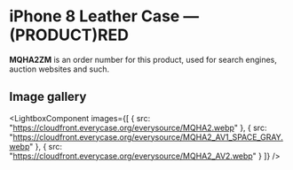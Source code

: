 
# iPhone 8 Leather Case — (PRODUCT)RED

<Callout type='info' emoji='👉🏻'>**MQHA2ZM** is an order number for this product, used for search engines, auction websites and such.</Callout>

## Image gallery

<LightboxComponent
    images={[
      {
        src: "https://cloudfront.everycase.org/everysource/MQHA2.webp"
      },
      {
        src: "https://cloudfront.everycase.org/everysource/MQHA2_AV1_SPACE_GRAY.webp"
      },
      {
        src: "https://cloudfront.everycase.org/everysource/MQHA2_AV2.webp"
      }
    ]}
  />
